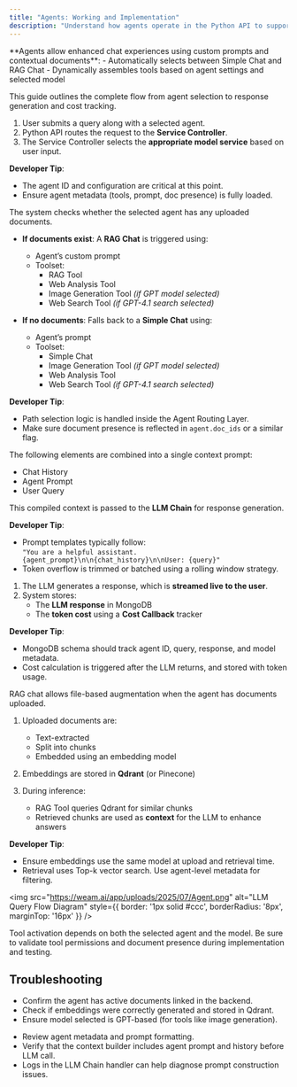```yaml
---
title: "Agents: Working and Implementation"
description: "Understand how agents operate in the Python API to support both Simple and RAG-style interactions."
---
```


<Info>
  **Agents allow enhanced chat experiences using custom prompts and contextual documents**:
  - Automatically selects between Simple Chat and RAG Chat
  - Dynamically assembles tools based on agent settings and selected model
</Info>

This guide outlines the complete flow from agent selection to response generation and cost tracking.

<Steps>

<Step title="Flow Overview">

1. User submits a query along with a selected agent.
2. Python API routes the request to the **Service Controller**.
3. The Service Controller selects the **appropriate model service** based on user input.

**Developer Tip**:
- The agent ID and configuration are critical at this point.
- Ensure agent metadata (tools, prompt, doc presence) is fully loaded.

</Step>

<Step title="Agent Document Check">

<Info>
  The system checks whether the selected agent has any uploaded documents.
</Info>

- **If documents exist**: A **RAG Chat** is triggered using:
  - Agent’s custom prompt
  - Toolset:
    - RAG Tool
    - Web Analysis Tool
    - Image Generation Tool *(if GPT model selected)*
    - Web Search Tool *(if GPT-4.1 search selected)*

- **If no documents**: Falls back to a **Simple Chat** using:
  - Agent’s prompt
  - Toolset:
    - Simple Chat
    - Image Generation Tool *(if GPT model selected)*
    - Web Analysis Tool
    - Web Search Tool *(if GPT-4.1 search selected)*

**Developer Tip**:
- Path selection logic is handled inside the Agent Routing Layer.
- Make sure document presence is reflected in `agent.doc_ids` or a similar flag.

</Step>

<Step title="Context Construction">

The following elements are combined into a single context prompt:
- Chat History  
- Agent Prompt  
- User Query  

This compiled context is passed to the **LLM Chain** for response generation.

**Developer Tip**:
- Prompt templates typically follow:  
  `"You are a helpful assistant. {agent_prompt}\n\n{chat_history}\n\nUser: {query}"`
- Token overflow is trimmed or batched using a rolling window strategy.

</Step>

<Step title="Response Streaming and Storage">

1. The LLM generates a response, which is **streamed live to the user**.
2. System stores:
   - The **LLM response** in MongoDB
   - The **token cost** using a **Cost Callback** tracker

**Developer Tip**:
- MongoDB schema should track agent ID, query, response, and model metadata.
- Cost calculation is triggered after the LLM returns, and stored with token usage.

</Step>

<Step title="RAG with Agent (when docs exist)">

<Info>
  RAG chat allows file-based augmentation when the agent has documents uploaded.
</Info>

1. Uploaded documents are:
   - Text-extracted
   - Split into chunks
   - Embedded using an embedding model

2. Embeddings are stored in **Qdrant** (or Pinecone)

3. During inference:
   - RAG Tool queries Qdrant for similar chunks
   - Retrieved chunks are used as **context** for the LLM to enhance answers

**Developer Tip**:
- Ensure embeddings use the same model at upload and retrieval time.
- Retrieval uses Top-k vector search. Use agent-level metadata for filtering.

</Step>

<Step title="Architecture Diagram">


<img
  src="https://weam.ai/app/uploads/2025/07/Agent.png"
  alt="LLM Query Flow Diagram"
  style={{ border: '1px solid #ccc', borderRadius: '8px', marginTop: '16px' }}
/>

</Step>

</Steps>

<Note>
  Tool activation depends on both the selected agent and the model. Be sure to validate tool permissions and document presence during implementation and testing.
</Note>

## Troubleshooting

<AccordionGroup>

<Accordion title="Agent RAG not triggering as expected">

- Confirm the agent has active documents linked in the backend.
- Check if embeddings were correctly generated and stored in Qdrant.
- Ensure model selected is GPT-based (for tools like image generation).

</Accordion>

<Accordion title="Agent prompt not applied or missing in context">

- Review agent metadata and prompt formatting.
- Verify that the context builder includes agent prompt and history before LLM call.
- Logs in the LLM Chain handler can help diagnose prompt construction issues.

</Accordion>

</AccordionGroup>
